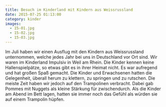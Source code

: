 ```yaml
---
title: Besuch im Kinderland mit Kindern aus Weissrussland
date: 2015-07-25 01:13:00
category: kinder
images:
  - 15-01.jpg
  - 15-02.jpg
  - 15-03.jpg
---
```


Im Juli haben wir einen Ausflug mit den Kindern aus Weissrussland unternommen, welche jedes Jahr bei uns in Deutschland vor Ort sind. Wir waren im Kinderland Impulsiv in Weil am Rhein. Die Kinder kennen keine Hallenspielpätze, so etwas gibt es in ihrer Heimat nicht. Es war aufregend und hat großen Spaß gemacht. Die Kinder und Erwachsenen hatten die Gelegenheit, überall herum zu klettern, zu springen und zu rutschen. Die meiste Zeit haben wir jedoch auf den Trampolinen verbracht. Dabei gab Pommes mit Nuggets als kleine Stärkung für zwischendurch. Als die Kinder am Abend im Bett lagen, hatten sie immer noch das Gefühl als würden sie auf einem Trampolin hüpfen.
